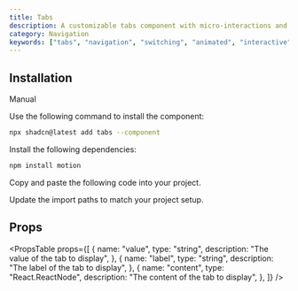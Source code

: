 ```yaml
---
title: Tabs
description: A customizable tabs component with micro-interactions and various states
category: Navigation
keywords: ["tabs", "navigation", "switching", "animated", "interactive"]
---
```


<CodePreview
  name="tabs"
  title="Tabs"
  description="A customizable tabs component with micro-interactions and various states"
/>

## Installation

<CodeTabs>

<TabsList>
  <TabsTrigger value="cli"><Shadcn /></TabsTrigger>
  <TabsTrigger value="manual">Manual</TabsTrigger>
</TabsList>
<TabsContent value="cli">

<Steps>

<Step>Use the following command to install the component:</Step>

```bash
npx shadcn@latest add tabs --component
```

</Steps>

</TabsContent>

<TabsContent value="manual">

<Steps>

<Step>Install the following dependencies:</Step>

```bash
npm install motion
```

<Step>Copy and paste the following code into your project.</Step>

<ComponentSource name="tabs" title="components/ui/tabs.tsx" />

<Step>Update the import paths to match your project setup.</Step>

</Steps>

</TabsContent>

</CodeTabs>

## Props

<PropsTable
  props={[
    {
      name: "value",
      type: "string",
      description: "The value of the tab to display",
    },
    {
      name: "label",
      type: "string",
      description: "The label of the tab to display",
    },
    {
      name: "content",
      type: "React.ReactNode",
      description: "The content of the tab to display",
    },
  ]}
/>

<ExampleShowcase name="tabs-vertical" />
<ExampleShowcase name="tabs-with-icon" />
<ExampleShowcase name="controlled-tabs" />
